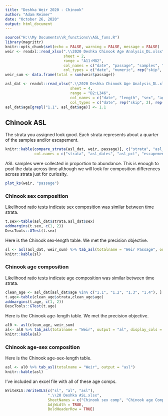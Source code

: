 ```yaml
---
title: "Deshka Weir 2020 - Chinook"
author: "Adam Reimer"
date: "October 26, 2020"
output: html_document
---
```


```r
source("H:\\My Documents\\R_functions\\ASL_funs.R")
library(magrittr)
knitr::opts_chunk$set(echo = FALSE, warning = FALSE, message = FALSE)
weir <- readxl::read_xlsx(".\\2020 Deshka Chinook Age Analysis_DL.xlsx",
                          sheet = 2,
                          range = "A11:M82",
                          col_names = c("date", "passage", "samples", "strata"),
                          col_types = c("date", "numeric", rep("skip", 3), "guess", rep("skip", 6), "numeric"))
weir_sum <- data.frame(total = sum(weir$passage))

asl_dat <- readxl::read_xlsx(".\\2020 Deshka Chinook Age Analysis_DL.xlsx",
                             sheet = 4,
                             range = "D2:L346",
                             col_names = c("date", "length", "sex", "age", "strata"),
                             col_types = c("date", rep("skip", 2), rep("guess", 2), rep("skip", 2), "text", "numeric"))
asl_dat$age[grepl("1.1", asl_dat$age)] <- 1.1
```

## Chinook ASL
The strata you assigned look good. Each strata represents about a quarter of the samples and/or escapement.
```r
knitr::kable(compare_strata(asl_dat, weir, passage)[, c("strata", "asl_dates", "asl_pct", "total_dates", "total_pct")], 
             col.names = c("strata", "asl_dates", "asl_pct", "escapement_dates", "escapement_pct"))
```
  
ASL samples were collected in proportion to abundance. This is enough to pool the data across time although we will look for composition differences across strata just for curiosity.  
```r
plot_ks(weir, "passage")
```

### Chinook sex composition
Likelihood ratio tests indicate sex composition was similar between time strata.
```r
t.sex<-table(asl_dat$strata,asl_dat$sex)
addmargins(t.sex, c(1, 2))
DescTools::GTest(t.sex)
```

Here is the Chinook sex-length table. We met the precision objective.
```r
sl <- asl(asl_dat, weir_sum) %>% tab_asl(totalname = "Weir Passage", output = "sl", display_cols = "stat")
knitr::kable(sl)
```

### Chinook age composition
Likelihood ratio tests indicate age composition was similar between time strata.
```r
clean_age <- asl_dat[asl_dat$age %in% c("1.1", "1.2", "1.3", "1.4"), ]
t.age<-table(clean_age$strata,clean_age$age)
addmargins(t.age, c(1, 2))
DescTools::GTest(t.age)
```

Here is the Chinook age-length table. We met the precision objective.
```r
al0 <- asl(clean_age, weir_sum)
al<- al0 %>% tab_asl(totalname = "Weir", output = "al", display_cols = "stat")
knitr::kable(al)
```

### Chinook age-sex composition
Here is the Chinook age-sex-length table.
```r
asl <- al0 %>% tab_asl(totalname = "Weir", output = "asl")
knitr::kable(asl)
```

I've included an excel file with all of these age comps.
```r
WriteXLS::WriteXLS(c("sl", "al", "asl"),
                   ".\\20 Deshka ASL.xlsx",
                   SheetNames = c("Chinook sex comp", "Chinook age Comp", "Chinook agesex comp"),
                   AdjWidth = TRUE,
                   BoldHeaderRow = TRUE)
```
